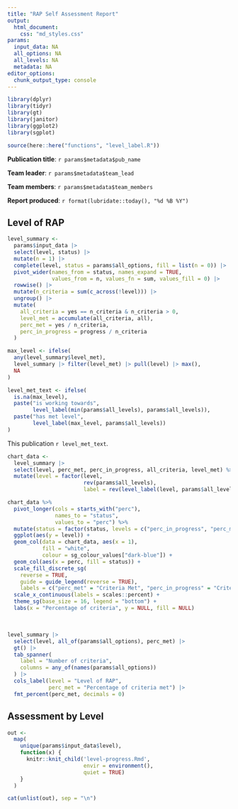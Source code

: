 ```yaml
---
title: "RAP Self Assessment Report"
output: 
  html_document:
    css: "md_styles.css"
params:
  input_data: NA
  all_options: NA
  all_levels: NA
  metadata: NA
editor_options: 
  chunk_output_type: console
---
```


```r
library(dplyr)
library(tidyr)
library(gt)
library(janitor)
library(ggplot2)
library(sgplot)

source(here::here("functions", "level_label.R"))
```

**Publication title**: `r params$metadata$pub_name`

**Team leader**: `r params$metadata$team_lead`

**Team members**: `r params$metadata$team_members`

**Report produced**: `r format(lubridate::today(), "%d %B %Y")`


## Level of RAP

```r
level_summary <-
  params$input_data |>
  select(level, status) |> 
  mutate(n = 1) |>
  complete(level, status = params$all_options, fill = list(n = 0)) |>
  pivot_wider(names_from = status, names_expand = TRUE,
              values_from = n, values_fn = sum, values_fill = 0) |>
  rowwise() |>
  mutate(n_criteria = sum(c_across(!level))) |>
  ungroup() |>
  mutate(
    all_criteria = yes == n_criteria & n_criteria > 0,
    level_met = accumulate(all_criteria, all),
    perc_met = yes / n_criteria,
    perc_in_progress = progress / n_criteria
  )

max_level <- ifelse(
  any(level_summary$level_met),
  level_summary |> filter(level_met) |> pull(level) |> max(),
  NA
)

level_met_text <- ifelse(
  is.na(max_level),
  paste("is working towards", 
        level_label(min(params$all_levels), params$all_levels)),
  paste("has met level", 
        level_label(max_level, params$all_levels))
)
```

This publication `r level_met_text`.

```r
chart_data <- 
  level_summary |>
  select(level, perc_met, perc_in_progress, all_criteria, level_met) %>%
  mutate(level = factor(level,
                        rev(params$all_levels),
                        label = rev(level_label(level, params$all_levels))))

chart_data %>%
  pivot_longer(cols = starts_with("perc"), 
               names_to = "status", 
               values_to = "perc") %>%
  mutate(status = factor(status, levels = c("perc_in_progress", "perc_met"))) %>%
  ggplot(aes(y = level)) +
  geom_col(data = chart_data, aes(x = 1),
           fill = "white",  
           colour = sg_colour_values["dark-blue"]) +
  geom_col(aes(x = perc, fill = status)) +
  scale_fill_discrete_sg(
    reverse = TRUE,
    guide = guide_legend(reverse = TRUE),
    labels = c("perc_met" = "Criteria Met", "perc_in_progress" = "Criteria in progress")) +
  scale_x_continuous(labels = scales::percent) +
  theme_sg(base_size = 16, legend = "bottom") +
  labs(x = "Percentage of criteria", y = NULL, fill = NULL)
```

<br>

```r
level_summary |>
  select(level, all_of(params$all_options), perc_met) |>
  gt() |>
  tab_spanner(
    label = "Number of criteria",
    columns = any_of(names(params$all_options))
  ) |>
  cols_label(level = "Level of RAP",
             perc_met = "Percentage of criteria met") |>
  fmt_percent(perc_met, decimals = 0)
```


## Assessment by Level 

```r
out <- 
  map(
    unique(params$input_data$level),
    function(x) {
      knitr::knit_child('level-progress.Rmd', 
                        envir = environment(), 
                        quiet = TRUE)
    }
  )

cat(unlist(out), sep = "\n")
```